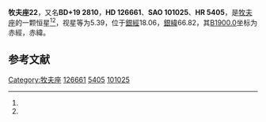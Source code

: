 {{Starbox begin
| name = 牧夫座22
}}
{{Starbox observe
| epoch = [[J2000.0|J2000.0]]
| constell = [[牧夫座|牧夫座]]<ref name=SIMBAD>{{cite web
 | url=http://simbad.u-strasbg.fr/simbad/sim-id?Ident=HR+5405
 | title =Pulsating variable Star
 | publisher=Centre de Données astronomiques de Strasbourg
 | work=SIMBAD
 | accessdate=2012-07-13}}</ref><ref name=DATA>{{cite web
 | url=http://vizier.u-strasbg.fr/viz-bin/VizieR-5?-out.add=.&-source=5050&-corr=PK=HR&-out.max=9999&HR=5405
 | title=VizieR Detailed Page
 | accessdate=2012-07-13
 | archive-date=2016-03-04
 | archive-url=https://web.archive.org/web/20160304234919/http://vizier.u-strasbg.fr/viz-bin/VizieR-5?-out.add=.&-source=5050&-corr=PK=HR&-out.max=9999&HR=5405
 | dead-url=no
 }}</ref>
| 星官 = 
| ra = {{RA|14|26|27.4}}<ref name=SIMBAD /><ref name=DATA />
| dec = {{DEC|+19|13|37}}<ref name=SIMBAD /><ref name=DATA />
| appmag_v = 5.39<ref name=SIMBAD /><ref name=DATA />
}}
{{Starbox character
| class = F0m<ref name=SIMBAD /><ref name=DATA />
| b-v = 0.23<ref name=SIMBAD /><ref name=DATA />
| u-b = 0.23<ref name=SIMBAD /><ref name=DATA />
| r-i = 0.1<ref name=SIMBAD /><ref name=DATA />
| variable = 
}}
{{Starbox astrometry
| radial_v = 0.23
| prop_mo_ra = -28
| parallax = 0.007
| p_error = 
}}
{{Starbox catalog
| names =BD+19 2810，[[SAO星表|SAO]] 101025，[[HD星表|HD]] 126661，[[HR星表|HR]] 5405}}
{{Starbox reference |Simbad=HR+5405}}
{{Starbox end}}

'''牧夫座22'''，又名'''BD+19 2810'''，'''HD 126661'''、'''SAO 101025'''、'''HR 5405'''，是[[牧夫座|牧夫座]]的一颗恒星<ref name=SIMBAD /><ref name=DATA />，视星等为5.39，位于[[銀道座標系|銀經]]18.06，[[銀道座標系|銀緯]]66.82，其[[B1900.0|B1900.0]]坐标为赤經{{RA|14|21|48.2}}，赤緯{{DEC|+19|66.82|35}}。

== 参考文献 ==
{{reflist}}

{{star-stub}}

{{牧夫座恒星}}
{{星官|大角|1|2}}

[[Category:牧夫座|Category:牧夫座]]
[[Category:HD和HDE天體|126661]]
[[Category:HR天體|5405]]
[[Category:SAO天體|101025]]